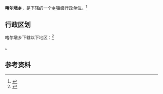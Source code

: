 {{中国乡级行政区|65/40/02/203/000}}

'''喀尔墩乡'''，是{{PRC admin/fullname|65/40/02/203/000|3}}下辖的一个[[乡镇|乡镇]]级行政单位。<ref>{{PRC admin/ref sgc|{{PRC admin/parent|65/40/02/203/000}}}}</ref>

== 行政区划 ==

喀尔墩乡下辖以下地区：<ref>{{PRC admin/ref sgc|65/40/02/203/000}}</ref>

{{PRC admin/children|65/40/02/203/000}}。

== 参考资料 ==

{{reflist}}

{{行政区划小作品}}
{{PRC admin/navcat|65/40/02/203/000}}